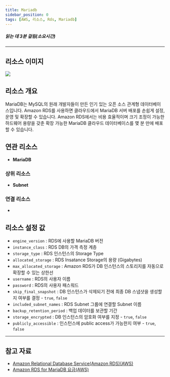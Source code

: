 ```yaml
---
title: Mariadb
sidebar_position: 0
tags: [AWS, 리소스, Rds, Mariadb]
---
```





##### 읽는 데 3분 걸림(소요시간)

---

## 리소스 이미지

<img src={icon} />

## 리소스 개요

MariaDB는 MySQL의 원래 개발자들이 만든 인기 있는 오픈 소스 관계형 데이터베이스입니다. Amazon RDS를 사용하면 클라우드에서 MariaDB 서버 배포를 손쉽게 설정, 운영 및 확장할 수 있습니다. Amazon RDS에서는 비용 효율적이며 크기 조정이 가능한 하드웨어 용량을 갖춘 확장 가능한 MariaDB 클라우드 데이터베이스를 몇 분 만에 배포할 수 있습니다.

## 연관 리소스

-   **MariaDB**

### 상위 리소스

-   **Subnet**

### 연결 리소스

-

## 리소스 설정 값

-   `engine_version` : RDS에 사용할 MariaDB 버전
-   `instance_class` : RDS DB의 가격 측정 계층
-   `storage_type` : RDS 인스턴스의 Storage Type
-   `allocated_storage` : RDS Insatance Storage의 용량 (Gigabytes)
-   `max_allocated_storage` : Amazon RDS가 DB 인스턴스의 스토리지를 자동으로 확장할 수 있는 상한선
-   `username` : RDS의 사용자 이름
-   `password` : RDS의 사용자 패스워드
-   `skip_final_snapshot` : DB 인스턴스가 삭제되기 전에 최종 DB 스냅샷을 생성할지 여부를 결정 - `true`, `false`
-   `included_subnet_names` : RDS Subnet 그룹에 연결할 Subnet 이름
-   `backup_retention_period` : 백업 데이터를 보관할 기간
-   `storage_encrypted` : DB 인스턴스의 암호화 여부를 지정 - `true`, `false`
-   `publicly_accessible` : 인스턴스에 public access가 가능한지 여부 - `true`, `false`

---

## 참고 자료

-   [Amazon Relational Database Service(Amazon RDS)(AWS)](https://docs.aws.amazon.com/ko_kr/AmazonRDS/latest/UserGuide/Welcome.html)
-   [Amazon RDS for MariaDB 요금(AWS)](https://aws.amazon.com/ko/rds/mariadb/pricing/?nc=sn&loc=4)
